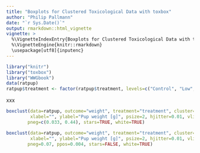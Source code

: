 ```yaml
---
title: "Boxplots for Clustered Toxicological Data with toxbox"
author: "Philip Pallmann"
date: "`r Sys.Date()`"
output: rmarkdown::html_vignette
vignette: >
  %\VignetteIndexEntry{Boxplots for Clustered Toxicological Data with toxbox}
  %\VignetteEngine{knitr::rmarkdown}
  \usepackage[utf8]{inputenc}
---
```


```r
library("knitr")
library("toxbox")
library("WWGbook")
data(ratpup)
ratpup$treatment <- factor(ratpup$treatment, levels=c("Control", "Low", "High"))
```

xxx

```r
boxclust(data=ratpup, outcome="weight", treatment="treatment", cluster="litter", covariate="sex",
         xlabel="", ylabel="Pup weight [g]", psize=2, hjitter=0.01, vlines="fg",
        pneg=c(0.033, 0.44), stars=TRUE, white=TRUE)
```


```r
boxclust(data=ratpup, outcome="weight", treatment="treatment", cluster="litter", covariate="sex",
         xlabel="", ylabel="Pup weight [g]", psize=2, hjitter=0.01, vlines="fg",
        pneg=0.07, ppos=0.004, stars=FALSE, white=TRUE)
```
